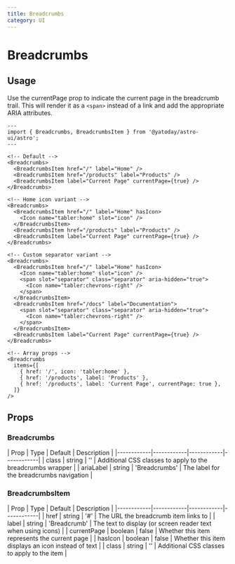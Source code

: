 ```yaml
---
title: Breadcrumbs
category: UI
---
```


# Breadcrumbs


<div className="space-y-12">
  <Demo title="Default">
    <Breadcrumbs>
      <BreadcrumbsItem href="/" label="Home" />
      <BreadcrumbsItem href="/products" label="Products" />
      <BreadcrumbsItem label="Current Page" currentPage={true} />
    </Breadcrumbs>
  </Demo>

<Demo title="With icon variant">
  <Breadcrumbs>
    <BreadcrumbsItem href="/" label="Home" hasIcon>
      <Icon name="tabler:home" slot="icon" />
    </BreadcrumbsItem>
    <BreadcrumbsItem href="/products" label="Products" />
    <BreadcrumbsItem label="Current Page" currentPage={true} />
  </Breadcrumbs>
</Demo>

  <Demo title="Custom separator variant">
    <Breadcrumbs>
      <BreadcrumbsItem href="/" label="Home" hasIcon>
        <Icon name="tabler:home" slot="icon" />
        <span slot="separator" class="separator" aria-hidden="true">
          <Icon name="tabler:chevrons-right" />
        </span>
      </BreadcrumbsItem>
      <BreadcrumbsItem href="/docs" label="Documentation">
        <span slot="separator" class="separator" aria-hidden="true">
          <Icon name="tabler:chevrons-right" />
        </span>
      </BreadcrumbsItem>
      <BreadcrumbsItem label="Current Page" currentPage={true} />
    </Breadcrumbs>
  </Demo>
</div>

## Usage

Use the currentPage prop to indicate the current page in the breadcrumb trail. This will render it as a `<span>` instead of a link and add the appropriate ARIA attributes.

```astro
---
import { Breadcrumbs, BreadcrumbsItem } from '@yatoday/astro-ui/astro';
---

<!-- Default -->
<Breadcrumbs>
  <BreadcrumbsItem href="/" label="Home" />
  <BreadcrumbsItem href="/products" label="Products" />
  <BreadcrumbsItem label="Current Page" currentPage={true} />
</Breadcrumbs>

<!-- Home icon variant -->
<Breadcrumbs>
  <BreadcrumbsItem href="/" label="Home" hasIcon>
    <Icon name="tabler:home" slot="icon" />
  </BreadcrumbsItem>
  <BreadcrumbsItem href="/products" label="Products" />
  <BreadcrumbsItem label="Current Page" currentPage={true} />
</Breadcrumbs>

<!-- Custom separator variant -->
<Breadcrumbs>
  <BreadcrumbsItem href="/" label="Home" hasIcon>
    <Icon name="tabler:home" slot="icon" />
    <span slot="separator" class="separator" aria-hidden="true">
      <Icon name="tabler:chevrons-right" />
    </span>
  </BreadcrumbsItem>
  <BreadcrumbsItem href="/docs" label="Documentation">
    <span slot="separator" class="separator" aria-hidden="true">
      <Icon name="tabler:chevrons-right" />
    </span>
  </BreadcrumbsItem>
  <BreadcrumbsItem label="Current Page" currentPage={true} />
</Breadcrumbs>

<!-- Array props -->
<Breadcrumbs
  items={[
    { href: '/', icon: 'tabler:home' },
    { href: '/products', label: 'Products' },
    { href: '/products', label: 'Current Page', currentPage: true },
  ]}
/>
```

## Props

### Breadcrumbs

<div className="overflow-x-auto">
  <div className="min-w-xl">
    | Prop | Type | Default | Description | 
    |------------|------------|------------|------------| 
    | class | string | '' | Additional CSS classes to apply to the breadcrumbs wrapper | 
    | ariaLabel | string | 'Breadcrumbs' | The label for the breadcrumbs navigation |
  </div>
</div>

### BreadcrumbsItem

<div className="overflow-x-auto">
  <div className="min-w-xl">
    | Prop | Type | Default | Description | 
    |------------|------------|------------|------------| 
    | href | string | '#' | The URL the breadcrumb item links to | 
    | label | string | 'Breadcrumb' | The text to display (or screen reader text when using icons) | 
    | currentPage | boolean | false | Whether this item represents the current page | 
    | hasIcon | boolean | false | Whether this item displays an icon instead of text |
    | class | string | '' | Additional CSS classes to apply to the item |
  </div>
</div>
